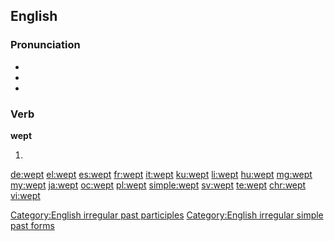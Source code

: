 ==English==

===Pronunciation===
* {{audio|en-us-wept.ogg|Audio (US)}}
* {{IPA|/ˈwɛpt/}}
* {{rhymes|ɛpt}}

===Verb===
'''wept'''

# {{en-past of|weep}}

[[Category:English irregular past participles]]
[[Category:English irregular simple past forms]]

[[de:wept]]
[[el:wept]]
[[es:wept]]
[[fr:wept]]
[[it:wept]]
[[ku:wept]]
[[li:wept]]
[[hu:wept]]
[[mg:wept]]
[[my:wept]]
[[ja:wept]]
[[oc:wept]]
[[pl:wept]]
[[simple:wept]]
[[sv:wept]]
[[te:wept]]
[[chr:wept]]
[[vi:wept]]